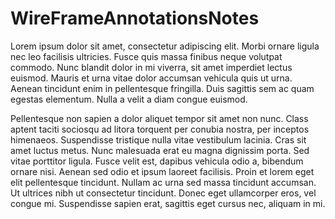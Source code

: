 

<Meta title="@matt-dunn/react-wireframes/WireFrameAnnotationsNotes" component={WireFrameAnnotationsNotes} />

# WireFrameAnnotationsNotes

Lorem ipsum dolor sit amet, consectetur adipiscing elit. Morbi ornare ligula nec leo facilisis ultricies. Fusce quis massa finibus neque volutpat commodo. Nunc blandit dolor in mi viverra, sit amet imperdiet lectus euismod. Mauris et urna vitae dolor accumsan vehicula quis ut urna. Aenean tincidunt enim in pellentesque fringilla. Duis sagittis sem ac quam egestas elementum. Nulla a velit a diam congue euismod.

<Props of={WireFrameAnnotationsNotes} />

Pellentesque non sapien a dolor aliquet tempor sit amet non nunc. Class aptent taciti sociosqu ad litora torquent per conubia nostra, per inceptos himenaeos. Suspendisse tristique nulla vitae vestibulum lacinia. Cras sit amet luctus metus. Nunc malesuada erat eu magna dignissim porta. Sed vitae porttitor ligula. Fusce velit est, dapibus vehicula odio a, bibendum ornare nisi. Aenean sed odio et ipsum laoreet facilisis. Proin et lorem eget elit pellentesque tincidunt. Nullam ac urna sed massa tincidunt accumsan. Ut ultrices nibh ut consectetur tincidunt. Donec eget ullamcorper eros, vel congue mi. Suspendisse sapien erat, sagittis eget cursus nec, aliquam in mi.

<Preview>
    <Story name="Single Annotation">
        <WireFrameAnnotationsNotes
            components={single}
        />
    </Story>
    <Story name="Multiple Annotation">
        <WireFrameAnnotationsNotes
            components={multiple}
        />
    </Story>
    <Story name="Highlighted Annotation">
        <WireFrameAnnotationsNotes
            components={multiple}
            highlightedNote={multiple[0]}
        />
    </Story>
</Preview>

